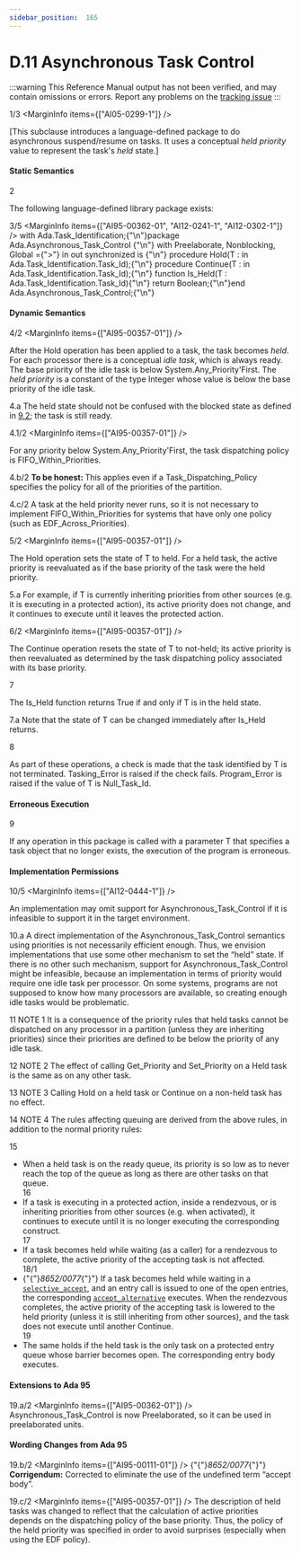 ```yaml
---
sidebar_position:  165
---
```


# D.11 Asynchronous Task Control

:::warning
This Reference Manual output has not been verified,
and may contain omissions or errors.
Report any problems on the [tracking issue](https://github.com/ada-lang-io/ada-lang-io/issues/20)
:::


<MarginText>1/3</MarginText>
<MarginInfo items={["AI05-0299-1"]} />
<p>[This subclause introduces a language-defined package to do asynchronous suspend/resume on tasks. It uses a conceptual <em>held priority</em> value to represent the task's <em>held</em> state.] <br /></p>


#### Static Semantics

<MarginText>2</MarginText>
<p>The following language-defined library package exists: <br /></p>

<MarginText>3/5</MarginText>
<MarginInfo items={["AI95-00362-01", "AI12-0241-1", "AI12-0302-1"]} />
<CodeBlock language="ada">
with Ada.Task_Identification;{"\n"}package Ada.Asynchronous_Task_Control {"\n"}  with  Preelaborate, Nonblocking, Global ={">"} in out synchronized is {"\n"}  procedure Hold(T : in Ada.Task_Identification.Task_Id);{"\n"}  procedure Continue(T : in Ada.Task_Identification.Task_Id);{"\n"}  function Is_Held(T : Ada.Task_Identification.Task_Id){"\n"}   return Boolean;{"\n"}end Ada.Asynchronous_Task_Control;{"\n"}

</CodeBlock>

#### Dynamic Semantics

<MarginText>4/2</MarginText>
<MarginInfo items={["AI95-00357-01"]} />
<p>After the Hold operation has been applied to a task, the task becomes <em>held</em>. For each processor there is a conceptual <em>idle task</em>, which is always ready. The base priority of the idle task is below System.Any_Priority'First. The <em>held priority</em> is a constant of the type Integer whose value is below the base priority of the idle task. <br /></p>

<MarginText>4.a</MarginText>
<Admonition type="aarm" aarm="discussion" title="Discussion: ">
<strong></strong>The held state should not be confused with the blocked state as defined in <a href="../AA-9/AA-9.2">9.2</a>; the task is still ready. <br /></Admonition>

<MarginText>4.1/2</MarginText>
<MarginInfo items={["AI95-00357-01"]} />
<p>For any priority below System.Any_Priority'First, the task dispatching policy is FIFO_Within_Priorities. <br /></p>

<MarginText>4.b/2</MarginText>
<Admonition type="aarm" aarm="note" title="Note: ">
<strong>To be honest: </strong>This applies even if a Task_Dispatching_Policy specifies the policy for all of the priorities of the partition. <br /></Admonition>

<MarginText>4.c/2</MarginText>
<Admonition type="aarm" aarm="ramification" title="Ramification: ">
<strong></strong>A task at the held priority never runs, so it is not necessary to implement FIFO_Within_Priorities for systems that have only one policy (such as EDF_Across_Priorities). <br /></Admonition>

<MarginText>5/2</MarginText>
<MarginInfo items={["AI95-00357-01"]} />
<p>The Hold operation sets the state of T to held. For a held task, the active priority is reevaluated as if the base priority of the task were the held priority. <br /></p>

<MarginText>5.a</MarginText>
<Admonition type="aarm" aarm="ramification" title="Ramification: ">
<strong></strong>For example, if T is currently inheriting priorities from other sources (e.g. it is executing in a protected action), its active priority does not change, and it continues to execute until it leaves the protected action. <br /></Admonition>

<MarginText>6/2</MarginText>
<MarginInfo items={["AI95-00357-01"]} />
<p>The Continue operation resets the state of T to not-held; its active priority is then reevaluated as determined by the task dispatching policy associated with its base priority.<br /></p>

<MarginText>7</MarginText>
<p>The Is_Held function returns True if and only if T is in the held state. <br /></p>

<MarginText>7.a</MarginText>
<Admonition type="aarm" aarm="discussion" title="Discussion: ">
<strong></strong>Note that the state of T can be changed immediately after Is_Held returns. <br /></Admonition>

<MarginText>8</MarginText>
<p>As part of these operations, a check is made that the task identified by T is not terminated. Tasking_Error is raised if the check fails. Program_Error is raised if the value of T is Null_Task_Id.<br /></p>


#### Erroneous Execution

<MarginText>9</MarginText>
<p>If any operation in this package is called with a parameter T that specifies a task object that no longer exists, the execution of the program is erroneous. <br /></p>


#### Implementation Permissions

<MarginText>10/5</MarginText>
<MarginInfo items={["AI12-0444-1"]} />
<p>An implementation may omit  support for Asynchronous_Task_Control if it is infeasible to support it in the target environment. <br /></p>

<MarginText>10.a</MarginText>
<Admonition type="aarm" aarm="reason" title="Reason: ">
<strong></strong>A direct implementation of the Asynchronous_Task_Control semantics using priorities is not necessarily efficient enough. Thus, we envision implementations that use some other mechanism to set the &ldquo;held&rdquo; state. If there is no other such mechanism, support for Asynchronous_Task_Control might be infeasible, because an implementation in terms of priority would require one idle task per processor. On some systems, programs are not supposed to know how many processors are available, so creating enough idle tasks would be problematic. <br /></Admonition>

<MarginText>11</MarginText>
<Admonition type="aarm" aarm="note" title="Note: ">
NOTE 1   It is a consequence of the priority rules that held tasks cannot be dispatched on any processor in a partition (unless they are inheriting priorities) since their priorities are defined to be below the priority of any idle task.<br /></Admonition>

<MarginText>12</MarginText>
<Admonition type="aarm" aarm="note" title="Note: ">
NOTE 2   The effect of calling Get_Priority and Set_Priority on a Held task is the same as on any other task.<br /></Admonition>

<MarginText>13</MarginText>
<Admonition type="aarm" aarm="note" title="Note: ">
NOTE 3   Calling Hold on a held task or Continue on a non-held task has no effect.<br /></Admonition>

<MarginText>14</MarginText>
<Admonition type="aarm" aarm="note" title="Note: ">
NOTE 4   The rules affecting queuing are derived from the above rules, in addition to the normal priority rules: <br /></Admonition>

<MarginText>15</MarginText>
<ul>
<li>When a held task is on the ready queue, its priority is so low as to never reach the top of the queue as long as there are other tasks on that queue.<br /></li>
<MarginText>16</MarginText>
<li>If a task is executing in a protected action, inside a rendezvous, or is inheriting priorities from other sources (e.g. when activated), it continues to execute until it is no longer executing the corresponding construct.<br /></li>
<MarginText>17</MarginText>
<li>If a task becomes held while waiting (as a caller) for a rendezvous to complete, the active priority of the accepting task is not affected.<br /></li>
<MarginText>18/1</MarginText>
<MarginInfo items={["AI95-00111-01"]} />
<li>{"{"}<em>8652/0077</em>{"}"} If a task becomes held while waiting in a <code><a href="../AA-9/AA-9.7#S0270">selective_accept</a></code>, and an entry call is issued to one of the open entries, the corresponding <code><a href="../AA-9/AA-9.7#S0273">accept_alternative</a></code> executes. When the rendezvous completes, the active priority of the accepting task is lowered to the held priority (unless it is still inheriting from other sources), and the task does not execute until another Continue.<br /></li>
<MarginText>19</MarginText>
<li>The same holds if the held task is the only task on a protected entry queue whose barrier becomes open. The corresponding entry body executes.<br /></li>
</ul>

#### Extensions to Ada 95

<MarginText>19.a/2</MarginText>
<MarginInfo items={["AI95-00362-01"]} />
<Admonition type="aarm" aarm="note" title="Note: ">
Asynchronous_Task_Control is now Preelaborated, so it can be used in preelaborated units. <br /></Admonition>


#### Wording Changes from Ada 95

<MarginText>19.b/2</MarginText>
<MarginInfo items={["AI95-00111-01"]} />
<Admonition type="aarm" aarm="note" title="Note: ">
{"{"}<em>8652/0077</em>{"}"} <strong>Corrigendum:</strong> Corrected to eliminate the use of the undefined term &ldquo;accept body&rdquo;.<br /></Admonition>

<MarginText>19.c/2</MarginText>
<MarginInfo items={["AI95-00357-01"]} />
<Admonition type="aarm" aarm="note" title="Note: ">
The description of held tasks was changed to reflect that the calculation of active priorities depends on the dispatching policy of the base priority. Thus, the policy of the held priority was specified in order to avoid surprises (especially when using the EDF policy). <br /></Admonition>

